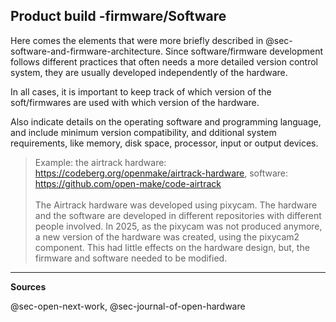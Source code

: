 ## Product build -firmware/Software {#sec-product-build-firmwaresoftware}

Here comes the elements that were more briefly described in @sec-software-and-firmware-architecture.
Since software/firmware development follows different practices that often needs a more detailed version control system, they are usually developed independently of the hardware.

In all cases, it is important to keep track of which version of the soft/firmwares are used with which version of the hardware.

Also indicate details on the operating software and programming language, and include minimum version compatibility, and dditional system requirements, like memory, disk space, processor, input or output devices.


> Example: the airtrack hardware: <https://codeberg.org/openmake/airtrack-hardware>, software: <https://github.com/open-make/code-airtrack>\
> \
> The Airtrack hardware was developed using pixycam.
> The hardware and the software are developed in different repositories with different people involved.
> In 2025, as the pixycam was not produced anymore, a new version of the hardware was created, using the pixycam2 component.
> This had little effects on the hardware design, but, the firmware and software needed to be modified.

------------------------------------------------------------------------

**Sources**

@sec-open-next-work, @sec-journal-of-open-hardware

